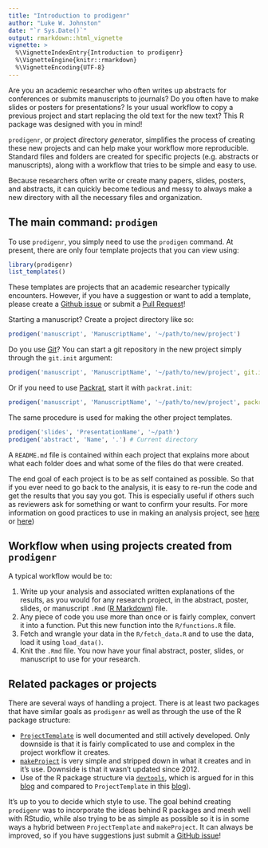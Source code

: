 ```yaml
---
title: "Introduction to prodigenr"
author: "Luke W. Johnston"
date: "`r Sys.Date()`"
output: rmarkdown::html_vignette
vignette: >
  %\VignetteIndexEntry{Introduction to prodigenr}
  %\VignetteEngine{knitr::rmarkdown}
  %\VignetteEncoding{UTF-8}
---
```


Are you an academic researcher who often writes up abstracts for conferences or
submits manuscripts to journals? Do you often have to make slides or posters for
presentations? Is your usual workflow to copy a previous project and start 
replacing the old text for the new text? This R package was designed with you in
mind!

`prodigenr`, or *pro*ject *di*rectory *gen*erator, simplifies the process of
creating these new projects and can help make your workflow more reproducible.
Standard files and folders are created for specific projects (e.g. abstracts or
manuscripts), along with a workflow that tries to be simple and easy to use.

Because researchers often write or create many papers, slides, posters, and
abstracts, it can quickly become tedious and messy to always make a new
directory with all the necessary files and organization. 

## The main command: `prodigen`

To use `prodigenr`, you simply need to use the `prodigen` command. At present,
there are only four template projects that you can view using:

```r
library(prodigenr)
list_templates()
```

These templates are projects that an academic researcher typically encounters.
However, if you have a suggestion or want to add a template, please create a
[Github issue](https://github.com/lwjohnst86/prodigenr/issues) or submit a [Pull Request](https://github.com/lwjohnst86/prodigenr/pulls)!

Starting a manuscript? Create a project directory like so:

```r
prodigen('manuscript', 'ManuscriptName', '~/path/to/new/project')
```

Do you use [Git](https://git-scm.com/)? You can start a git repository in the new project simply through the `git.init` argument:

```r
prodigen('manuscript', 'ManuscriptName', '~/path/to/new/project', git.init = TRUE)
```

Or if you need to use [Packrat](https://rstudio.github.io/packrat/), start it with `packrat.init`:

```r
prodigen('manuscript', 'ManuscriptName', '~/path/to/new/project', packrat.init = TRUE)
```

The same procedure is used for making the other project templates.

```r
prodigen('slides', 'PresentationName', '~/path')
prodigen('abstract', 'Name', '.') # Current directory
```

A `README.md` file is contained within each project that explains more about
what each folder does and what some of the files do that were created.

The end goal of each project is to be as self contained as possible. So that if
you ever need to go back to the analysis, it is easy to re-run the code and get
the results that you say you got. This is especially useful if others such as
reviewers ask for something or want to confirm your results. For more
information on good practices to use in making an analysis project, see 
[here](http://stats.stackexchange.com/questions/2910/how-to-efficiently-manage-a-statistical-analysis-project)
or 
[here](http://www.r-bloggers.com/managing-a-statistical-analysis-project-%E2%80%93-guidelines-and-best-practices/))

## Workflow when using projects created from `prodigenr`

A typical workflow would be to:

1. Write up your analysis and associated written explanations of the results, as
you would for any research project, in the abstract, poster, slides, or
manuscript `.Rmd` ([R Markdown](http://rmarkdown.rstudio.com/)) file.
2. Any piece of code you use more than once or is fairly complex, convert it
into a function. Put this new function into the `R/functions.R` file.
3. Fetch and wrangle your data in the `R/fetch_data.R` and to use the data, load
it using `load_data()`.
4. Knit the `.Rmd` file. You now have your final abstract, poster, slides, or
manuscript to use for your research.

## Related packages or projects

There are several ways of handling a project. There is at least two packages
that have similar goals as `prodigenr` as well as through the use of the R
package structure:

- [`ProjectTemplate`](http://projecttemplate.net/) is well documented and still
actively developed. Only downside is that it is fairly complicated to use and
complex in the project workflow it creates.
- [`makeProject`](https://cran.r-project.org/package=makeProject)
is very simple and stripped down in what it creates and in it's use. Downside is
that it wasn't updated since 2012.
- Use of the R package structure via
[`devtools`](https://cran.r-project.org/web/packages/devtools/README.html),
which is argued for in this
[blog](https://rmflight.github.io/posts/2014/07/vignetteAnalysis.html) and
compared to `ProjectTemplate` in this
[blog](https://rmflight.github.io/posts/2014/07/zpackages_vs_projectTemplate.html)).

It's up to you to decide which style to use. The goal behind creating 
`prodigenr` was to incorporate the ideas behind R packages and mesh well with 
RStudio, while also trying to be as simple as possible so it is in some ways a
hybrid between `ProjectTemplate` and `makeProject`. It can always be improved, 
so if you have suggestions just submit a 
[GitHub issue](https://github.com/lwjohnst86/prodigenr/issues)!
